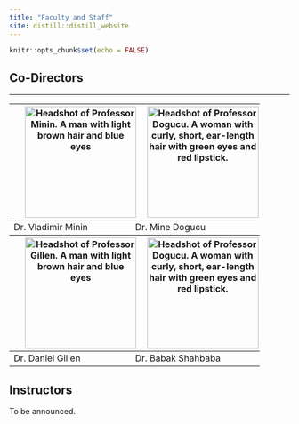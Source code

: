 ```yaml
---
title: "Faculty and Staff"
site: distill::distill_website
---
```


```r
knitr::opts_chunk$set(echo = FALSE)

```


<div>
<h2 id="faculty">Co-Directors</h2>
<table>
<colgroup>
<col style="width: 48%" />
<col style="width: 51%" />
</colgroup>
<thead>
<tr class="header">

<th><img src="images/vladimir-minin.jpeg" class="rounded-circle center mx-auto d-block" alt="Headshot of Professor Minin. A man with light brown hair and blue eyes" style="width:200px; margin-right;40%; margin-left:10%; display:block;"></th>
<th><img src="images/mine-dogucu.jpeg" class="rounded-circle center mx-auto d-block" alt="Headshot of Professor Dogucu. A woman with curly, short, ear-length hair with green eyes and red lipstick." style="width:200px; margin-right;40%; margin-left:10%; display:block;"></th>

</tr>
</thead>
<tbody>
<tr class="odd">
<td>Dr. Vladimir Minin</td>
<td>Dr. Mine Dogucu</td>

</tr>

<hr>
<tr class="header">

<th><img src="images/dan-gillen.jpeg" class="rounded-circle center mx-auto d-block" alt="Headshot of Professor Gillen. A man with light brown hair and blue eyes" style="width:200px; margin-right;40%; margin-left:10%; display:block;"></th>
<th><img src="images/babak-shahbaba.jpeg" class="rounded-circle center mx-auto d-block" alt="Headshot of Professor Dogucu. A woman with curly, short, ear-length hair with green eyes and red lipstick." style="width:200px; margin-right;40%; margin-left:10%; display:block;"></th>

</tr>
</tbody>

<tr class="odd">
<td>Dr. Daniel Gillen</td>
<td>Dr. Babak Shahbaba</td>

</tr>
</table>
<h2 id="teaching-assistants-tas">Instructors</h2>
<table>

<tr class="header">
To be announced.

</tr>
</tbody>
</table>
<div class="sourceCode" id="cb1"><pre class="sourceCode r distill-force-highlighting-css"><code class="sourceCode r"></code></pre></div>
<!--radix_placeholder_article_footer-->
<!--/radix_placeholder_article_footer-->
</div>

<div class="d-appendix">
</div>

